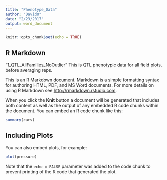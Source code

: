 ```yaml
---
title: "Phenotype_Data"
author: "DavidO"
date: "2/23/2017"
output: word_document
---
```


```r
knitr::opts_chunk$set(echo = TRUE)
```

## R Markdown

"1_QTL_AllFamilies_NoOutlier"
This is QTL phenotypic data for all field plots, before averaging reps.

This is an R Markdown document. Markdown is a simple formatting syntax for authoring HTML, PDF, and MS Word documents. For more details on using R Markdown see <http://rmarkdown.rstudio.com>.

When you click the **Knit** button a document will be generated that includes both content as well as the output of any embedded R code chunks within the document. You can embed an R code chunk like this:

```r
summary(cars)
```

## Including Plots

You can also embed plots, for example:

```r
plot(pressure)
```

Note that the `echo = FALSE` parameter was added to the code chunk to prevent printing of the R code that generated the plot.
